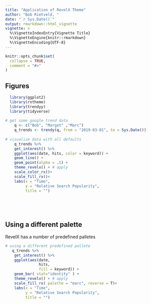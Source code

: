 ```yaml
---
title: "Application of RevelX Theme"
author: "Bob Rietveld, "
date: "`r Sys.Date()`"
output: rmarkdown::html_vignette
vignette: >
  %\VignetteIndexEntry{Vignette Title}
  %\VignetteEngine{knitr::rmarkdown}
  %\VignetteEncoding{UTF-8}
---
```


```r
knitr::opts_chunk$set(
  collapse = TRUE,
  comment = "#>"
)
```



## Figures



```r

  library(ggplot2)
  library(rxtheme)
  library(trendyy)
  library(tidyverse)
    
# get some google trend data
    q <- c("Bob", "Margot" ,"Marc")
    q_trends <- trendy(q, from = "2019-03-01", to = Sys.Date())
    
# visualize data with all defaults
    q_trends %>% 
    get_interest() %>% 
    ggplot(aes(date, hits, color = keyword)) +
    geom_line() +
    geom_point(alpha = .5) +
    theme_revelx() + # apply 
    scale_color_rx()+
    scale_fill_rx()+
    labs(x = "Time", 
         y = "Relative Search Popularity",
         title = "")
    
    

    

```

## Using a different palette

RevelX has a number of predefined palletes


```r
# using a different predefined pallete
   q_trends %>% 
    get_interest() %>% 
    ggplot(aes(date, 
               hits, 
               fill = keyword)) +
    geom_bar( stat="identity" ) +
    theme_revelx() + # apply 
    scale_fill_rx( palette = "marc", reverse = T)+
    labs(x = "Time", 
         y = "Relative Search Popularity",
         title = "")
```

